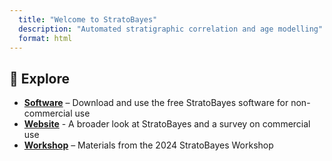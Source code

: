 ```yaml
---
  title: "Welcome to StratoBayes"
  description: "Automated stratigraphic correlation and age modelling"
  format: html
---
```


## 🔗 Explore

-   [**Software**](https://stratobayes.github.io/software.html) – Download and use the free StratoBayes software for non-commercial use
-   [**Website**](https://stratobayes.com/) - A broader look at StratoBayes and a survey on commercial use
-   [**Workshop**](https://stratobayes.github.io/workshop/) – Materials from the 2024 StratoBayes Workshop <!-- - **[GitHub](https://github.com/StratoBayes)** – Source code and development -->
